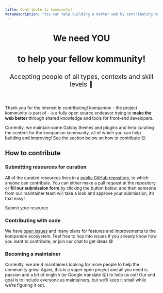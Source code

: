 ```yaml
---
title: Contribute to kommunity!
metaDescription: "You can help building a better web by contributing to kompanion through one of many options, learn more 😉"
---
```



<header class="text_center">
  <h1>We need <b style="color: var(--purple)">YOU</b><br></br> to help your fellow kommunity!</h1>
  <h2 style="font-family: var(--bodyFamily); font-weight: normal; text-align: center;">Accepting people of all types, contexts and skill levels 💜</h2>
</header>

Thank you for the interest in contributing! kompanion - the project kommunity is part of - is a fully open source endeavor trying to **make the web better** through shared knowledge and tools for front-end developers.

Currently, we maintain some Gatsby themes and plugins and help curating the content for the kompanion kommunity, all of which you can help building and improving! See the section below on how to contribute 😉 

## How to contribute

### Submitting resources for curation

All of the curated resources lives in a [public GitHub repository](https://github.com/kompanion/kommunity-content), to which anyone can contribute. You can either make a pull request at the repository or **fill our submission form** by clicking the button below, and then someone from our maintainer team will take a look and approve your submission, it’s that easy!

<p><Link to="/submit" className="button button_primary">Submit your resource</Link></p>

### Contributing with code

We have [open issues](https://github.com/kompanion/kommunity/issues) and many plans for features and improvements to the kompanion ecosystem. Feel free to hop into issues if you already know how you want to contribute, or join our chat to get ideas 😄

### Becoming a maintainer

Currently, we are 4 maintainers looking for more people to help the community grow. Again, this is a super open project and all you need is passion and a bit of english (or Google translate 😝) to help us out! Our end goal is to include everyone as maintainers, but we’ll keep it small while we’re figuring it out.